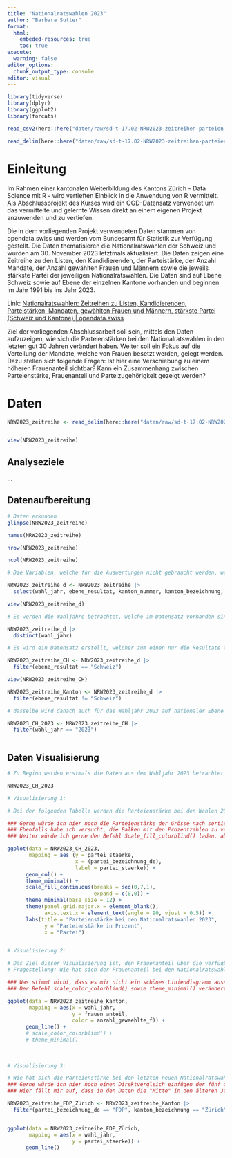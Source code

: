 ```yaml
---
title: "Nationalratswahlen 2023"
author: "Barbara Sutter"
format:
  html: 
    embeded-resources: true
    toc: true
execute: 
  warning: false
editor_options: 
  chunk_output_type: console
editor: visual
---
```


```r
library(tidyverse)
library(dplyr)
library(ggplot2)
library(forcats)

read_csv2(here::here("daten/raw/sd-t-17.02-NRW2023-zeitreihen-parteien-APPENDIX (1).csv"))

read_delim(here::here("daten/raw/sd-t-17.02-NRW2023-zeitreihen-parteien-APPENDIX (1).csv"), delim = ";")

```

# Einleitung

Im Rahmen einer kantonalen Weiterbildung des Kantons Zürich - Data Science mit R - wird vertieften Einblick in die Anwendung von R vermittelt. Als Abschlussprojekt des Kurses wird ein OGD-Datensatz verwendet um das vermittelte und gelernte Wissen direkt an einem eigenen Projekt anzuwenden und zu vertiefen.

Die in dem vorliegenden Projekt verwendeten Daten stammen von opendata.swiss und werden vom Bundesamt für Statistik zur Verfügung gestellt. Die Daten thematisieren die Nationalratswahlen der Schweiz und wurden am 30. November 2023 letztmals aktualisiert. Die Daten zeigen eine Zeitreihe zu den Listen, den Kandidierenden, der Parteistärke, der Anzahl Mandate, der Anzahl gewählten Frauen und Männern sowie die jeweils stärkste Partei der jeweiligen Nationalratswahlen. Die Daten sind auf Ebene Schweiz sowie auf Ebene der einzelnen Kantone vorhanden und beginnen im Jahr 1991 bis ins Jahr 2023.

Link: [Nationalratswahlen: Zeitreihen zu Listen, Kandidierenden, Parteistärken, Mandaten, gewählten Frauen und Männern, stärkste Partei (Schweiz und Kantone) \| opendata.swiss](https://opendata.swiss/de/dataset/nationalratswahlen-zeitreihen-zu-listen-kandidierenden-parteistarken-mandaten-gewahlten-frauen-)

Ziel der vorliegenden Abschlussarbeit soll sein, mittels den Daten aufzuzeigen, wie sich die Parteienstärken bei den Nationalratswahlen in den letzten gut 30 Jahren verändert haben. Weiter soll ein Fokus auf die Verteilung der Mandate, welche von Frauen besetzt werden, gelegt werden. Dazu stellen sich folgende Fragen: Ist hier eine Verschiebung zu einem höheren Frauenanteil sichtbar? Kann ein Zusammenhang zwischen Parteienstärke, Frauenanteil und Parteizugehörigkeit gezeigt werden?

# Daten

```r
NRW2023_zeitreihe <- read_delim(here::here("daten/raw/sd-t-17.02-NRW2023-zeitreihen-parteien-APPENDIX (1).csv"), delim = ";")


view(NRW2023_zeitreihe)
```

## Analyseziele

...

## Datenaufbereitung

```r
# Daten erkunden
glimpse(NRW2023_zeitreihe)

names(NRW2023_zeitreihe)

nrow(NRW2023_zeitreihe)

ncol(NRW2023_zeitreihe)

# Die Variablen, welche für die Auswertungen nicht gebraucht werden, werden gefiltert und einen neuen Datensatz "NRW2023_zeitreihe_d" erstellt

NRW2023_zeitreihe_d <- NRW2023_zeitreihe |> 
  select(wahl_jahr, ebene_resultat, kanton_nummer, kanton_bezeichnung, partei_id, partei_bezeichnung_de, partei_staerke, flag_staerkste_partei, anzahl_listen, anzahl_kandidierende, anzahl_kandidierende_f, anzahl_kandidierende_m, anzahl_gewaehlte, anzahl_gewaehlte_f, anzahl_gewaehlte_m, frauen_anteil)

view(NRW2023_zeitreihe_d)

# Es werden die Wahljahre betrachtet, welche im Datensatz vorhanden sind

NRW2023_zeitreihe_d |> 
  distinct(wahl_jahr)

# Es wird ein Datensatz erstellt, welcher zum einen nur die Resultate auf der Ebene Schweiz (NRW2023_zeitreihe_CH)  und zum anderen die Resultate nur auf kantonaler Ebene (NRW2023_zeitreihe_Kanton) enthält

NRW2023_zeitreihe_CH <- NRW2023_zeitreihe_d |> 
  filter(ebene_resultat == "Schweiz")

view(NRW2023_zeitreihe_CH)

NRW2023_zeitreihe_Kanton <- NRW2023_zeitreihe_d |> 
  filter(ebene_resultat != "Schweiz")

# dasselbe wird danach auch für das Wahljahr 2023 auf nationaler Ebene erstellt

NRW2023_CH_2023 <- NRW2023_zeitreihe_CH |> 
  filter(wahl_jahr == "2023")



```

## Daten Visualisierung

```r

# Zu Beginn werden erstmals die Daten aus dem Wahljahr 2023 betrachtet und visualisiert:

NRW2023_CH_2023

# Visualisierung 1:

# Bei der folgenden Tabelle werden die Parteienstärke bei den Wahlen 2023 abgebildet. Die stärkste Partei ist klar die SVP, gefolgt von der SP, danach positioniert sich die FDP knapp vor der Mitte.

### Gerne würde ich hier noch die Parteienstärke der Grösse nach sortieren (1. SVP, 2. SP, 3. SP...) Wie mache ich das?
### Ebenfalls habe ich versucht, die Balken mit den Prozentzahlen zu versehen. Kannst du mir da weiterhelfen?
### Weiter würde ich gerne den Befehl Scale_fill_colorblind() laden, aber der exisitiert bei mir nicht. Welches Paket muss ich hier zusätzlich laden resp. was für alternative Farbbefehle würdest du mir empfehlen?

ggplot(data = NRW2023_CH_2023,
       mapping = aes (y = partei_staerke,
                      x = (partei_bezeichnung_de),
                      label = partei_staerke)) +
      geom_col() +
      theme_minimal() +
      scale_fill_continuous(breaks = seq(0,7,1),
                            expand = c(0,0)) +
      theme_minimal(base_size = 12) +
      theme(panel.grid.major.x = element_blank(),
            axis.text.x = element_text(angle = 90, vjust = 0.5)) +
      labs(title = "Parteienstärke bei den Nationalratswahlen 2023",
            y = "Parteienstärke in Prozent",
            x = "Partei")


# Visualisierung 2:

# Das Ziel dieser Visualisierung ist, den Frauenanteil über die verfügbaren Jahren hinweg mit einem Liniendiagramm darzustellen. 
# Fragestellung: Wie hat sich der Frauenanteil bei den Nationalratswahlen bei den letzten neun Wahljahre gesamthaft verändert?

### Was stimmt nicht, dass es mir nicht ein schönes Liniendiagramm ausspuckt? 
### Der Befehl scale_color_colorblind() sowie theme_minimal() verändert nicht. Warum?

ggplot(data = NRW2023_zeitreihe_Kanton,
       mapping = aes(x = wahl_jahr, 
                     y = frauen_anteil,
                     color = anzahl_gewaehlte_f)) +
      geom_line() +
      # scale_color_colorblind() +
      # theme_minimal()
    
  
  
# Visualisierung 3:

# Wie hat sich die Parteienstärke bei den letzten neuen Nationalratswahlen am Beispiel der FDP im Kanton Zürich entwickelt?
### Gerne würde ich hier noch einen Direktvergleich einfügen der fünf grössten Parteien im Kanton Zürich. Wie muss ich das Filtern, dass ich hier die FDP, SVP, SP, Mitte und ev. die Grünen noch in die Grafik einbinden kann?
### Hier fällt mir auf, dass in den Daten die "Mitte" in den älteren Jahren noch als "CVP" erfasst wurde. Macht es hier aus deiner Sicht Sinn, die Daten im Grunddatensatz anzupassen und alle CVP's auf Mitte zu ändern oder soll bewusst ein Datenschnitt gemacht werden? Oder soll dafür noch einmal ein neuer Datensatz abgespeichert werden, damit die Grunddaten nicht verloren gehen? Welches Vorgehen schlägst du vor?

NRW2023_zeitreihe_FDP_Zürich <- NRW2023_zeitreihe_Kanton |> 
  filter(partei_bezeichnung_de == "FDP", kanton_bezeichnung == "Zürich")


ggplot(data = NRW2023_zeitreihe_FDP_Zürich,
       mapping = aes(x = wahl_jahr, 
                     y = partei_staerke)) +
      geom_line()


```
